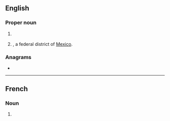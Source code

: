 {{also|dif|dif-}}
==English==

===Proper noun===
{{en-proper noun}}

# {{lb|en|computing}} {{initialism of|[[data|Data]] [[interchange|Interchange]] [[format|Format]]|lang=en}}
# {{abbreviation of|Distrito Federal|lang=en|dot=}}, a federal district of [[Mexico]].

===Anagrams===
* {{anagrams|en|a=dfi|DFI|FDI|Fid.|IDF|fid}}

----

==French==

===Noun===
{{fr-noun|m|*}}

# {{initialism of|lang=fr|droit individuel à la formation}}